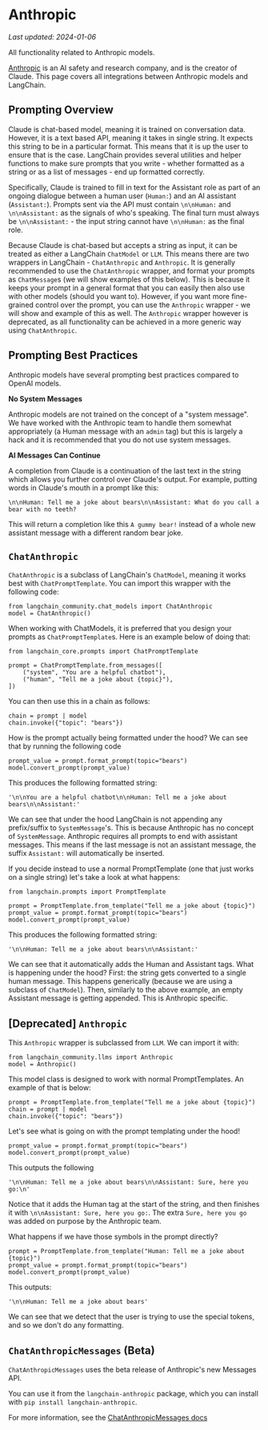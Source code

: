 # Anthropic
*Last updated: 2024-01-06*

All functionality related to Anthropic models.

[Anthropic](https://www.anthropic.com/) is an AI safety and research company, and is the creator of Claude.
This page covers all integrations between Anthropic models and LangChain.

## Prompting Overview

Claude is chat-based model, meaning it is trained on conversation data.
However, it is a text based API, meaning it takes in single string.
It expects this string to be in a particular format.
This means that it is up the user to ensure that is the case.
LangChain provides several utilities and helper functions to make sure prompts that you write -
whether formatted as a string or as a list of messages - end up formatted correctly.

Specifically, Claude is trained to fill in text for the Assistant role as part of an ongoing dialogue
between a human user (`Human:`) and an AI assistant (`Assistant:`). Prompts sent via the API must contain
`\n\nHuman:` and `\n\nAssistant:` as the signals of who's speaking.
The final turn must always be `\n\nAssistant:` - the input string cannot have `\n\nHuman:` as the final role.

Because Claude is chat-based but accepts a string as input, it can be treated as either a LangChain `ChatModel` or `LLM`.
This means there are two wrappers in LangChain - `ChatAnthropic` and `Anthropic`.
It is generally recommended to use the `ChatAnthropic` wrapper, and format your prompts as `ChatMessage`s (we will show examples of this below).
This is because it keeps your prompt in a general format that you can easily then also use with other models (should you want to).
However, if you want more fine-grained control over the prompt, you can use the `Anthropic` wrapper - we will show and example of this as well.
The `Anthropic` wrapper however is deprecated, as all functionality can be achieved in a more generic way using `ChatAnthropic`.

## Prompting Best Practices

Anthropic models have several prompting best practices compared to OpenAI models.

**No System Messages**

Anthropic models are not trained on the concept of a "system message".
We have worked with the Anthropic team to handle them somewhat appropriately (a Human message with an `admin` tag)
but this is largely a hack and it is recommended that you do not use system messages.

**AI Messages Can Continue**

A completion from Claude is a continuation of the last text in the string which allows you further control over Claude's output.
For example, putting words in Claude's mouth in a prompt like this:

`\n\nHuman: Tell me a joke about bears\n\nAssistant: What do you call a bear with no teeth?`

This will return a completion like this `A gummy bear!` instead of a whole new assistant message with a different random bear joke.


## `ChatAnthropic`

`ChatAnthropic` is a subclass of LangChain's `ChatModel`, meaning it works best with `ChatPromptTemplate`.
You can import this wrapper with the following code:

```
from langchain_community.chat_models import ChatAnthropic
model = ChatAnthropic()
```

When working with ChatModels, it is preferred that you design your prompts as `ChatPromptTemplate`s.
Here is an example below of doing that:

```
from langchain_core.prompts import ChatPromptTemplate

prompt = ChatPromptTemplate.from_messages([
    ("system", "You are a helpful chatbot"),
    ("human", "Tell me a joke about {topic}"),
])
```

You can then use this in a chain as follows:

```
chain = prompt | model
chain.invoke({"topic": "bears"})
```

How is the prompt actually being formatted under the hood? We can see that by running the following code

```
prompt_value = prompt.format_prompt(topic="bears")
model.convert_prompt(prompt_value)
```

This produces the following formatted string:

```
'\n\nYou are a helpful chatbot\n\nHuman: Tell me a joke about bears\n\nAssistant:'
```

We can see that under the hood LangChain is not appending any prefix/suffix to `SystemMessage`'s. This is because Anthropic has no concept of `SystemMessage`.
Anthropic requires all prompts to end with assistant messages. This means if the last message is not an assistant message, the suffix `Assistant:` will automatically be inserted.

If you decide instead to use a normal PromptTemplate (one that just works on a single string) let's take a look at
what happens:

```
from langchain.prompts import PromptTemplate

prompt = PromptTemplate.from_template("Tell me a joke about {topic}")
prompt_value = prompt.format_prompt(topic="bears")
model.convert_prompt(prompt_value)
```

This produces the following formatted string:

```
'\n\nHuman: Tell me a joke about bears\n\nAssistant:'
```

We can see that it automatically adds the Human and Assistant tags.
What is happening under the hood?
First: the string gets converted to a single human message. This happens generically (because we are using a subclass of `ChatModel`).
Then, similarly to the above example, an empty Assistant message is getting appended.
This is Anthropic specific.

## [Deprecated] `Anthropic`

This `Anthropic` wrapper is subclassed from `LLM`.
We can import it with:

```
from langchain_community.llms import Anthropic
model = Anthropic()
```

This model class is designed to work with normal PromptTemplates. An example of that is below:

```
prompt = PromptTemplate.from_template("Tell me a joke about {topic}")
chain = prompt | model
chain.invoke({"topic": "bears"})
```

Let's see what is going on with the prompt templating under the hood!

```
prompt_value = prompt.format_prompt(topic="bears")
model.convert_prompt(prompt_value)
```

This outputs the following

```
'\n\nHuman: Tell me a joke about bears\n\nAssistant: Sure, here you go:\n'
```

Notice that it adds the Human tag at the start of the string, and then finishes it with `\n\nAssistant: Sure, here you go:`.
The extra `Sure, here you go` was added on purpose by the Anthropic team.

What happens if we have those symbols in the prompt directly?

```
prompt = PromptTemplate.from_template("Human: Tell me a joke about {topic}")
prompt_value = prompt.format_prompt(topic="bears")
model.convert_prompt(prompt_value)
```

This outputs:

```
'\n\nHuman: Tell me a joke about bears'
```

We can see that we detect that the user is trying to use the special tokens, and so we don't do any formatting.

## `ChatAnthropicMessages` (Beta)

`ChatAnthropicMessages` uses the beta release of Anthropic's new Messages API.

You can use it from the `langchain-anthropic` package, which you can install with `pip install langchain-anthropic`.

For more information, see the [ChatAnthropicMessages docs](../chat/anthropic#chatanthropicmessages)